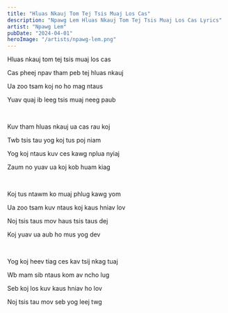 ```yaml
---
title: "Hluas Nkauj Tom Tej Tsis Muaj Los Cas"
description: "Npawg Lem Hluas Nkauj Tom Tej Tsis Muaj Los Cas Lyrics"
artist: "Npawg Lem"
pubDate: "2024-04-01"
heroImage: "/artists/npawg-lem.png"
---
```


Hluas nkauj tom tej tsis muaj los cas

Cas pheej npav tham peb tej hluas nkauj

Ua zoo tsam koj no ho mag ntaus

Yuav quaj ib leeg tsis muaj neeg paub

<br />

Kuv tham hluas nkauj ua cas rau koj

Twb tsis tau yog koj tus poj niam

Yog koj ntaus kuv ces kawg nplua nyiaj

Zaum no yuav ua koj kob huam kiag

<br />

Koj tus ntawm ko muaj phlug kawg yom

Ua zoo tsam kuv ntaus koj kaus hniav lov

Noj tsis taus mov haus tsis taus dej

Koj yuav ua aub ho mus yog dev

<br />

Yog koj heev tiag ces kav tsij nkag tuaj

Wb mam sib ntaus kom av ncho lug

Seb koj los kuv kaus hniav ho lov

Noj tsis tau mov seb yog leej twg
